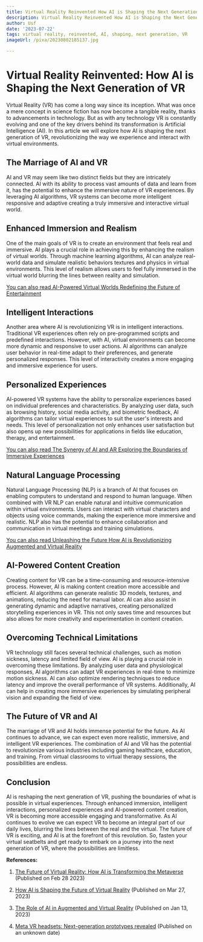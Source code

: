 ```yaml
---
title: Virtual Reality Reinvented How AI is Shaping the Next Generation of VR
description: Virtual Reality Reinvented How AI is Shaping the Next Generation of VR
author: Usf
date: '2023-07-22'
tags: virtual reality, reinvented, AI, shaping, next generation, VR
imageUrl: /pixa/20230802185137.jpg

---
```

# Virtual Reality Reinvented: How AI is Shaping the Next Generation of VR

Virtual Reality (VR) has come a long way since its inception. What was once a mere concept in science fiction has now  become a tangible reality, thanks to  advancements in technology. But as with any technology VR is constantly evolving and one of  the  key drivers  behind its transformation is Artificial Intelligence (AI). In this article we will explore how AI  is shaping the next generation of VR, revolutionizing  the way we experience and interact with virtual environments.

## The Marriage of AI and VR

AI and VR may seem  like two distinct fields but they are intricately connected. AI  with its ability to process vast amounts of data and learn from it, has the  potential to enhance  the immersive nature of VR experiences. By leveraging AI algorithms, VR systems can become  more intelligent responsive and adaptive creating a truly immersive and  interactive virtual world.

##  Enhanced Immersion and Realism

One of the main goals of  VR is  to  create an environment that  feels real and immersive. AI plays a crucial role in achieving this by enhancing the  realism of virtual  worlds. Through machine learning algorithms, AI can  analyze  real-world data and simulate realistic behaviors textures and physics in virtual environments. This level of realism allows users to feel fully immersed in the virtual  world blurring the lines between reality and simulation.

[You can also read AI-Powered Virtual  Worlds Redefining the Future of Entertainment](AI-Powered%20Virtual%20Worlds%20Redefining%20the%20Future%20of%20Entertainment)


## Intelligent Interactions

Another  area where AI is revolutionizing VR is in  intelligent interactions. Traditional VR experiences often rely  on pre-programmed scripts and predefined  interactions.  However, with AI, virtual  environments can become more dynamic and responsive to user actions. AI algorithms can analyze user behavior in real-time adapt to  their  preferences,  and generate personalized responses. This  level of interactivity creates a more engaging and immersive experience for users.

## Personalized Experiences

AI-powered  VR systems have the ability to personalize experiences based on individual preferences and characteristics. By analyzing user data, such as browsing history, social media activity, and  biometric feedback, AI algorithms can tailor virtual experiences to  suit the  user's interests and needs. This level of personalization not  only enhances user satisfaction but also  opens up new  possibilities for applications  in fields like education, therapy,  and entertainment.

[You can also read The Synergy of AI and AR Exploring the Boundaries of Immersive  Experiences](The%20Synergy%20of%20AI%20and%20AR%20Exploring%20the%20Boundaries%20of%20Immersive%20Experiences)


## Natural Language Processing

Natural Language Processing (NLP) is a branch of AI that focuses on  enabling computers to understand and respond to  human language. When combined with VR NLP can enable natural and intuitive communication within  virtual environments. Users can interact with virtual characters and objects using voice commands, making the experience more immersive and realistic.  NLP also has the potential to enhance collaboration and communication in virtual meetings and training simulations.

[You  can also read Unleashing the Future How AI  is Revolutionizing Augmented and Virtual Reality](Unleashing%20the%20Future%20How%20AI%20is%20Revolutionizing%20Augmented%20and%20Virtual%20Reality)


## AI-Powered Content Creation

Creating content for VR can be a time-consuming  and resource-intensive  process. However, AI is making content creation  more accessible and efficient. AI algorithms can generate realistic 3D models, textures, and animations, reducing  the need for manual labor. AI can  also  assist in generating dynamic and adaptive narratives, creating personalized storytelling experiences  in VR.  This not only saves time and resources but also allows for more creativity and experimentation in content creation.

## Overcoming Technical Limitations

VR technology still faces several technical challenges, such as motion sickness, latency and limited field  of view. AI is playing a crucial role  in overcoming these limitations. By analyzing user data and physiological responses, AI algorithms can adapt VR experiences in real-time  to minimize motion sickness. AI can also optimize rendering techniques to  reduce latency and improve the overall performance of VR systems. Additionally, AI can help  in creating  more immersive experiences by  simulating peripheral vision and expanding the field of view.

## The Future of VR and AI

The  marriage of  VR  and AI holds immense potential  for the future. As AI continues to advance,  we can expect even more realistic, immersive, and intelligent  VR experiences. The combination of AI and VR has the potential to revolutionize various industries including gaming healthcare, education, and training. From virtual classrooms to virtual therapy sessions, the  possibilities are endless.

## Conclusion

AI is reshaping the next generation of VR, pushing the boundaries of what is possible in virtual experiences. Through enhanced immersion, intelligent interactions, personalized experiences and  AI-powered content creation, VR is becoming  more accessible  engaging and transformative. As AI  continues to evolve we can expect VR to  become an integral part of our daily lives, blurring the lines between the real and the virtual. The future of VR is exciting, and AI is at the forefront of this revolution. So, fasten your virtual seatbelts and get ready to embark  on a journey  into the next generation of VR, where the possibilities are limitless.

**References:**

1. [The Future of  Virtual Reality: How AI is Transforming the  Metaverse](https://www.linkedin.com/pulse/future-virtual-reality-how-ai-transforming-metaverse-arjun-jaggi) (Published on Feb 28 2023)

2. [How AI is Shaping the Future of Virtual Reality](https://www.linkedin.com/pulse/how-ai-shaping-future-virtual-reality-elizabeth-samwel) (Published on  Mar 27, 2023)

3. [The  Role of AI in Augmented and  Virtual Reality](https://intellectdata.com/the-role-of-ai-in-augmented-and-virtual-reality/) (Published on Jan 13, 2023)

4. [Meta VR headsets:  Next-generation prototypes revealed](https://www.protocol.com/entertainment/meta-vr-headsets-prototypes) (Published on an unknown date)